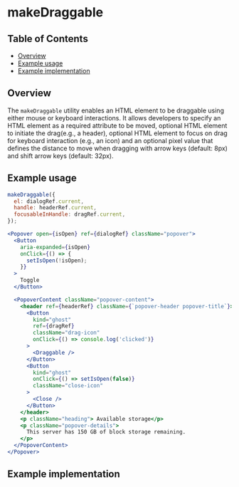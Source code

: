 
# makeDraggable

## Table of Contents

- [Overview](#overview)
- [Example usage](#example-usage)
- [Example implementation](#example-implementation)

## Overview

The `makeDraggable` utility enables an HTML element to be draggable using either
mouse or keyboard interactions. It allows developers to specify an HTML element
as a required attribute to be moved, optional HTML element to initiate the
drag(e.g., a header), optional HTML element to focus on drag for keyboard
interaction (e.g., an icon) and an optional pixel value that defines the
distance to move when dragging with arrow keys (default: 8px) and shift arrow
keys (default: 32px).

## Example usage

```jsx
makeDraggable({
  el: dialogRef.current,
  handle: headerRef.current,
  focusableInHandle: dragRef.current,
});
```

```jsx
<Popover open={isOpen} ref={dialogRef} className="popover">
  <Button
    aria-expanded={isOpen}
    onClick={() => {
      setIsOpen(!isOpen);
    }}
  >
    Toggle
  </Button>

  <PopoverContent className="popover-content">
    <header ref={headerRef} className={`popover-header popover-title`}>
      <Button
        kind="ghost"
        ref={dragRef}
        className="drag-icon"
        onClick={() => console.log('clicked')}
      >
        <Draggable />
      </Button>
      <Button
        kind="ghost"
        onClick={() => setIsOpen(false)}
        className="close-icon"
      >
        <Close />
      </Button>
    </header>
    <p className="heading"> Available storage</p>
    <p className="popover-details">
      This server has 150 GB of block storage remaining.
    </p>
  </PopoverContent>
</Popover>
```

## Example implementation

<Canvas>
  <Story of={makeDraggableStories.DraggablePopover} />
</Canvas>
